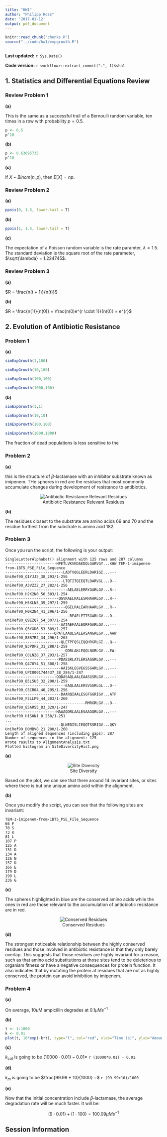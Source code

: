 ```yaml
---
title: "HW1"
author: "Philipp Ross"
date: '2017-01-12'
output: pdf_document
---
```


```r
knitr::read_chunk("chunks.R")
source("../code/hw1/expgrowth.R")
```

```r
```

**Last updated:** `r Sys.Date()`

**Code version:** `r workflowr::extract_commit(".", 1)$sha1`
 
## 1. Statistics and Differential Equations Review

### Review Problem 1

**(a)**

This is the same as a successful trail of a Bernoulli random variable, ten times in a row with probability $p = 0.5$.

```r
p <- 0.5
p^10
```

**(b)**

```r
p <- 0.63095735
p^10
```

**(c)**

If $X$ ~ $Binom(n, p)$, then $E[X] = np$.

### Review Problem 2

**(a)**

```r
ppois(0, 1.5, lower.tail = T)
```

**(b)**

```r
ppois(1, 1.5, lower.tail = T)
```

**(c)**

The expectation of a Poisson random variable is the rate paramter, $\lambda = 1.5$. The standard deviation is the square root of the rate parameter, $\sqrt{\lambda} = 1.224745$.

### Review Problem 3

**(a)**

$R = \frac{n(t + 1)}{n(t)}$

**(b)**

$R = \frac{n(1)}{n(0)} = \frac{n(0)e^{r \cdot 1}}{n(0)} = e^{r}$

## 2. Evolution of Antibiotic Resistance

### Problem 1

**(a)**

```r
simExpGrowth(1,100)
```

```r
simExpGrowth(10,100)
```

```r
simExpGrowth(100,100)
```

```r
simExpGrowth(1000,100)
```

**(b)**

```r
simExpGrowth(1,1)
```

```r
simExpGrowth(10,10)
```

```r
simExpGrowth(100,100)
```

```r
simExpGrowth(1000,1000)
```

The fraction of dead populations is less sensitive to the

### Problem 2

**(a)**

this is the structure of $\beta$-lactamase with an inhibitor substrate known as imipenem. THe spheres in red are the residues that most commonly accumulate changes during development of resistance to antibiotics.

<center>![Antibiotic Resistance Relevant Residues](../data/hw1/tem1-residues-highlighted.png)</center>

**(b)**

The residues closest to the substrate are amino acids 69 and 70 and the residue furthest from the substrate is amino acid 182.


### Problem 3

Once you run the script, the following is your output:

```
SingleLetterAlphabet() alignment with 125 rows and 287 columns
-----------------------HPETLVKVKDAEDQLGARVGY...KHW TEM-1-imipenem-from-1BT5_PSE_File_Sequence
--------------------------LADTVQGLEERLDARIGI...--- UniRef90_Q1YJJ5_38_293/1-256
--------------------------LTQTITQIEQTLDARVGL...D-- UniRef90_A3VZZ2_27_282/1-256
----------------------------AELAELERRYGARLGV...R-- UniRef90_H2K2N0_50_303/1-254
------------------------QGVRAELRALESRHAARLGV...R-- UniRef90_H5XLN5_39_297/1-259
---------------------------QGELRALEARHAARLGV...R-- UniRef90_H0K2N4_41_296/1-256
-----------------------------RFAELETTSGARLGV...D-- UniRef90_Q9EZQ7_54_307/1-254
-------------------------AATAEFAALEQRFGARLGV...--- UniRef90_Q5YXD6_53_309/1-257
----------------------QPATLAAQLSALEASANGRLGV...AAW UniRef90_B8R7R2_34_296/1-263
-------------------------QLETPFQSLEQQHRGRLGI...Q-- UniRef90_B3PDF2_31_288/1-258
---------------------------QDRLAKLEQQLNGRLGV...EW- UniRef90_C0LNZ8_37_293/1-257
------------------------PDAESRLATLERSAGGRLGV...--- UniRef90_Q470Y4_51_308/1-258
-------------------------AAISKLEGVEGSSGARLGV...--- UniRef90_UPI0001744437_38_284/1-247
-----------------------QQDASAQLAALEAASGSRLGV...--- UniRef90_B5L5U5_32_290/1-259
---------------------------EAQLAALERSVGGRLGL...D-- UniRef90_C5CR04_40_295/1-256
-------------------------DAARQIAALESGFGGRIGV...ATF UniRef90_F2LLP9_44_303/1-260
------------------------------------RMRGRLGV...D-- UniRef90_E5AR55_83_329/1-247
-----------------------HAAAQDRLAALESAAGGRLGV...--- UniRef90_H1S0N1_8_258/1-251
...
-------------------------QLNEDISLIEQQTSSRIGV...QKY UniRef90_D0MBV8_21_280/1-260
Length of aligned sequences (including gaps): 287
Number of sequences in the alignment: 125
Wrote results to AlignmentAnalysis.txt
Plotted histogram in SiteDiversityHist.png
```

**(a)**

<center>![Site Diversity](../data/hw1/SiteDiversityHist.png)</center>

Based on the plot, we can see that there around 14 invariant sites, or sites where there is but one unique amino acid within the alignment.

**(b)**

Once you modify the script, you can see that the following sites are invariant:

```
TEM-1-imipenem-from-1BT5_PSE_File_Sequence
66 F
70 S
73 K
81 L
107 P
125 A
131 D
134 A
136 N
157 D
166 E
179 D
199 L
236 G
```

**(c)**

The spheres highlighted in blue are the conserved amino acids while the ones in red are those relevant to the accumulation of antiobiotic resistance are in red.

<center>![Conserved Residues](../data/hw1/tem1-residues-conserved.png)</center>

**(d)**

The strongest noticeable relationship between the highly conserved residues and those involved in antibiotic resistance is that they only barely overlap. This suggests that those residues are highly invariant for a reason, such as that amino acid substitutions at those sites tend to be deleterious to organism fitness or have a negative consequences for protein function. It also indicates that by mutating the protein at residues that are not as highly conserved, the protein can avoid inhibition by imipenem.

### Problem 4

**(a)**

On average, $10\mu$M ampicillin degrades at $0.1\mu Ms^{-1}$

**(b)**

```r
t <- 1:1000
k <- 0.01
plot(t, 10*exp(-k*t), type="l", col="red", xlab="Time (s)", ylab="Amount")
```

**(c)**

$k_{cat}$ is going to be $(10000 \cdot 0.01) - 0.01 =$ `r (10000*0.01) - 0.01`.


**(d)**

$k_{m}$ is going to be $\frac{99.99 + 10}{1000} =$ `r (99.99+10)/1000`

**(e)**

Now that the initial concentration include $\beta$-lactamase, the average degradation rate will be much faster. It will be:

$$
(9 \cdot 0.01) + (1 \cdot 100) = 100.09\mu Ms^{-1}
$$

## Session Information

```r
```
